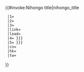 <includeonly>{{#invoke:Nihongo title|nihongo_title
  |1={{{1}}}
  |2={{{2}}}
  |3={{{3|}}}
  |link={{{link}}}
  |lead={{{lead}}}
  |4={{{4| {{{extra|}}} }}}
  |5={{{5| {{{extra2|}}} }}}
  |cn={{{cn|}}}
  |hk={{{hk|tw}}}
  |tw={{{tw|}}}
}}{{Category handler
 |main=[[Category:含有日語的條目]]
}}</includeonly><noinclude>
{{documentation}}
</noinclude>